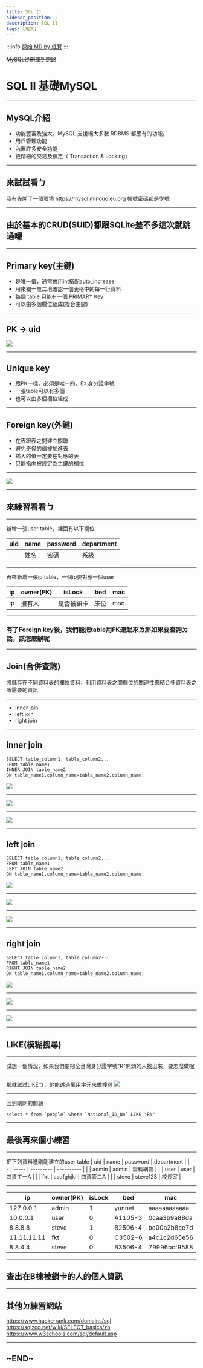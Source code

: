```yaml
---
title: SQL II
sidebar_position: 2
description: SQL II
tags: [珉萁]
---
```


:::info
[原始 MD by 珉萁](https://hackmd.io/@minouo/BJcrk3l-q)
:::


~~MySQL從刪庫到跑路~~
# SQL II 基礎MySQL

---

## MySQL介紹

* 功能豐富及強大。MySQL 支援絕大多數 RDBMS 都應有的功能。
* 用戶管理功能
* 內置許多安全功能
* 更精細的交易及鎖定（ Transaction & Locking）

----

## 來試試看ㄅ

我有先開了一個環境
https://mysql.minouo.eu.org
帳號密碼都是學號

---

## 由於基本的CRUD(SUID)都跟SQLite差不多這次就跳過囉

----

## Primary key(主鍵)
* 是唯一值，通常會用int搭配auto_increase
* 用來獨一無二地確認一個表格中的每一行資料
* 每個 table 只能有一個 PRIMARY Key
* 可以由多個欄位組成(複合主鍵)

----

## PK -> uid
![](https://i.imgur.com/5FCwUgs.png)

----

## Unique key
* 跟PK一樣，必須是唯一的，Ex.身分證字號
* 一張table可以有多個
* 也可以由多個欄位組成

---

## Foreign key(外鍵)
* 在表跟表之間建立關聯
* 避免奇怪的值被加進去
* 插入的值一定要在對應的表
* 只能指向被設定為主鍵的欄位

----

![](https://i.imgur.com/1fsy0DV.png)

---

## 來練習看看ㄅ

----

新增一張user table，裡面有以下欄位

| uid | name | password | department |
| --- | ---- | -------- | ------- |
|     | 姓名 | 密碼     | 系級    |

----

再來新增一張ip table，一個ip要對應一個user

| ip  | owner(FK)  | isLock     | bed  | mac |
| --- | ------ | ---------- | ---- | --- |
| ip  | 擁有人 | 是否被鎖卡 | 床位 | mac |

---

### 有了Foreign key後，我們能把table用FK連起來ㄌ那如果要查詢ㄉ話，該怎麼辦呢

----

## Join(合併查詢)
將儲存在不同資料表的欄位資料，利用資料表之間欄位的關連性來結合多資料表之所需要的資訊

----

* inner join
* left join
* right join

---

## inner join
```sql=
SELECT table_column1, table_column2...
FROM table_name1
INNER JOIN table_name2 
ON table_name1.column_name=table_name2.column_name;
```
![](https://i.imgur.com/XImRqCk.png)

----

![](https://i.imgur.com/vjNSAos.png)

----

![](https://i.imgur.com/602TDjo.png)

---

## left join
```sql=
SELECT table_column1, table_column2...
FROM table_name1
LEFT JOIN table_name2 
ON table_name1.column_name=table_name2.column_name;
```
![](https://i.imgur.com/AFXQhr6.png)

----

![](https://i.imgur.com/xDXiynq.png)

----

![](https://i.imgur.com/Bx4jujG.png)

---

## right join
```sql=
SELECT table_column1, table_column2···
FROM table_name1
RIGHT JOIN table_name2 
ON table_name1.column_name=table_name2.column_name;
```
![](https://i.imgur.com/m7jGmul.png)

----

![](https://i.imgur.com/7qbmTnM.png)

----

![](https://i.imgur.com/0tWhDfA.png)

---

## LIKE(模糊搜尋)

----

試想一個情況，如果我們要把全台灣身分證字號"R"開頭的人找出來，要怎麼做呢

----

那就試試LIKEㄅ，他能透過萬用字元來做搜尋
![](https://i.imgur.com/s2AXkK6.png)

----

回到剛剛的問題
```sql=
select * from `people` where `National_ID_No` LIKE "R%"
```

---

## 最後再來個小練習

----

把下列資料進剛剛建立的user table
| uid | name  | password  | department |
| --- | ----- | --------- | ---------- |
|     | admin | admin     | 雲科網管   |
|     | user  | user      | 四資工一A  |
|     | fkt   | asdfghjkl | 四資管二A  |
|     | steve | steve123  | 校長室     |

----

| ip          | owner(PK) | isLock | bed     | mac          |
| ----------- | --------- | ------ | ------- | ------------ |
| 127.0.0.1   | admin     | 1      | yunnet  | aaaaaaaaaaaa |
| 10.0.0.1    | user      | 0      | A1105-3 | 0caa3b9a88da |
| 8.8.8.8     | steve     | 1      | B2506-4 | be00a2b8ce7d |
| 11.11.11.11 | fkt       | 0      | C3502-6 | a4c1c2d65e56 |
| 8.8.4.4     | steve     | 0      | B3506-4 | 79996bcf9588 |

----

## 查出在B棟被鎖卡的人的個人資訊

---

## 其他ㄉ練習網站

https://www.hackerrank.com/domains/sql
https://sqlzoo.net/wiki/SELECT_basics/zh
https://www.w3schools.com/sql/default.asp

---

## ~END~

